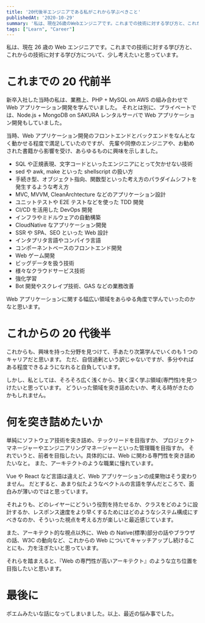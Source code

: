 ```yaml
---
title: '20代後半エンジニアである私がこれから学ぶべきこと'
publishedAt: '2020-10-29'
summary: '私は、現在26歳のWebエンジニアです。これまでの技術に対する学び方と、これからの技術に対する学び方について、少し考えたいと思っています。'
tags: ["Learn", "Career"]
---
```


私は、現在 26 歳の Web エンジニアです。これまでの技術に対する学び方と、これからの技術に対する学び方について、少し考えたいと思っています。

# これまでの 20 代前半

新卒入社した当時の私は、業務上、PHP + MySQL on AWS の組み合わせで Web アプリケーション開発を学んでいました。
それとは別に、プライベートでは、Node.js + MongoDB on SAKURA レンタルサーバで Web アプリケーション開発もしていました。

当時、Web アプリケーション開発のフロントエンドとバックエンドをなんとなく動かせる程度で満足していたのですが、
先輩や同僚のエンジニアや、お勧めされた書籍から影響を受け、あらゆるものに興味を示しました。

- SQL や正規表現、文字コードといったエンジニアにとって欠かせない技術
- sed や awk, make といった shellscript の扱い方
- 手続き型、オブジェクト指向、関数型といった考え方のパラダイムシフトを発生するような考え方
- MVC, MVVM, CleanArchtecture などのアプリケーション設計
- ユニットテストや E2E テストなどを使った TDD 開発
- CI/CD を活用した DevOps 開発
- インフラやミドルウェアの自動構築
- CloudNative なアプリケーション開発
- SSR や SPA、SEO といった Web 設計
- インタプリタ言語やコンパイラ言語
- コンポーネントベースのフロントエンド開発
- Web ゲーム開発
- ビッグデータを扱う技術
- 様々なクラウドサービス技術
- 強化学習
- Bot 開発やスクレイプ技術、GAS などの業務改善

Web アプリケーションに関する幅広い領域をあらゆる角度で学んでいったのかなと思います。

# これからの 20 代後半

これからも、興味を持った分野を見つけて、手あたり次第学んでいくのも 1 つのキャリアだと思います。
ただ、自信過剰という訳じゃないですが、多分やればある程度できるようになれると自負しています。

しかし、私としては、そろそろ広く浅くから、狭く深く学ぶ領域(専門性)を見つけたいと思っています。
どういった領域を突き詰めたいか、考える時がきたのかもしれません。

# 何を突き詰めたいか

単純にソフトウェア技術を突き詰め、テックリードを目指すか、
プロジェクトマネージャーやエンジニアリングマネージャーといった管理職を目指すか。
それでいうと、前者を目指したい。具体的には、Web に関わる専門性を突き詰めたいなと。
また、アーキテクトのような職業に憧れています。

Vue や React など言語は違えど、Web アプリケーションの成果物はそう変わりません。
だとすると、あまり似たようなベクトルの言語を学んだところで、面白みが薄いのではと思っています。

それよりも、どのレイヤーにどういう役割を持たせるか、クラスをどのように設計するか、レスポンス速度をより早くするためにはどのようなシステム構成にすべきなのか、そういった視点を考える方が楽しいと最近感じています。

また、アーキテクト的な視点以外に、Web の Native(標準)部分の話やブラウザの話、W3C の動向など、これからの Web についてキャッチアップし続けることにも、力を注ぎたいと思っています。

それらを踏まえると、『Web の専門性が高いアーキテクト』のような立ち位置を目指したいと思います。

# 最後に

ポエムみたいな話になってしまいました。以上、最近の悩み事でした。
